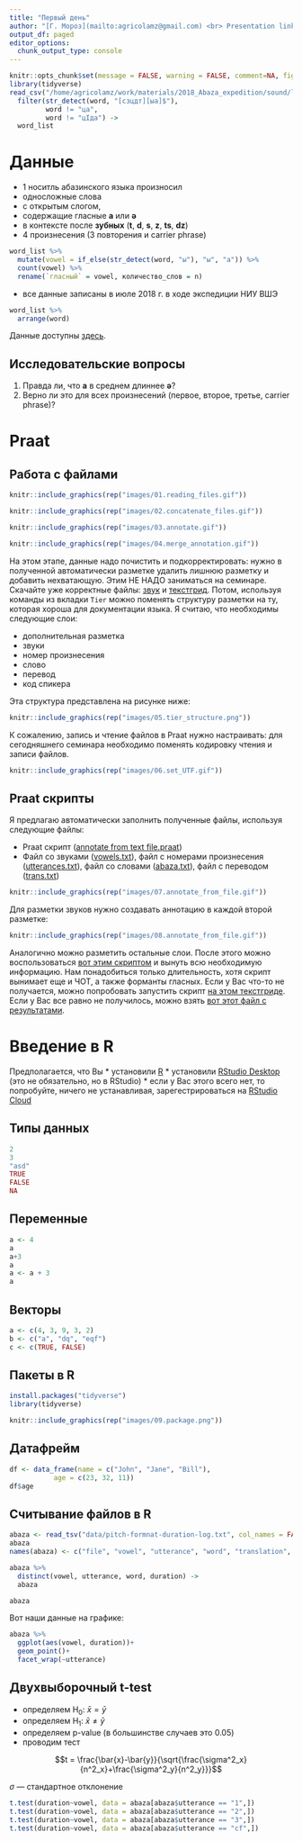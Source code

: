 ```yaml
---
title: "Первый день"
author: "[Г. Мороз](mailto:agricolamz@gmail.com) <br> Presentation link: https://tinyurl.com/yaa5v4s3"
output_df: paged
editor_options: 
  chunk_output_type: console
---
```


```r
knitr::opts_chunk$set(message = FALSE, warning = FALSE, comment=NA, fig.width=8, fig.height=3.4, echo =FALSE)
library(tidyverse)
read_csv("/home/agricolamz/work/materials/2018_Abaza_expedition/sound/list.csv") %>% 
  filter(str_detect(word, "[сзцдт][ыа]$"),
         word != "ца",
         word != "цIда") ->
  word_list
```

# Данные

* 1 носитль абазинского языка произносил 
* односложные слова 
* с открытым слогом, 
* содержащие гласные **a** или **ə** 
* в контексте после **зубных** (**t**, **d**, **s**, **z**, **ts**, **dz**)
* 4 произнесения (3 повторения и carrier phrase)
```r
word_list %>% 
  mutate(vowel = if_else(str_detect(word, "ы"), "ы", "а")) %>% 
  count(vowel) %>% 
  rename(`гласный` = vowel, количество_слов = n)
```
* все данные записаны в июле 2018 г. в ходе экспедиции НИУ ВШЭ
```r
word_list %>% 
  arrange(word)
```

Данные доступны [здесь](https://github.com/agricolamz/2018_Polefon_master_classes/blob/master/data/day_1_sound.zip?raw=true).

## Исследовательские вопросы

1. Правда ли, что **a** в среднем длиннее **ə**?
2. Верно ли это для всех произнесений (первое, второе, третье, carrier phrase)?

# Praat

## Работа с файлами

```r
knitr::include_graphics(rep("images/01.reading_files.gif"))
```

```r
knitr::include_graphics(rep("images/02.concatenate_files.gif"))
```

```r
knitr::include_graphics(rep("images/03.annotate.gif"))
```

```r
knitr::include_graphics(rep("images/04.merge_annotation.gif"))
```

На этом этапе, данные надо почистить и подкорректировать: нужно в полученной автоматически разметке удалить лишнюю разметку и добавить нехватающую. Этим НЕ НАДО заниматься на семинаре. Скачайте уже корректные файлы: [звук](https://github.com/agricolamz/2018_Polefon_master_classes/blob/master/data/2018.07_D11_dentals.wav?raw=true) и [текстгрид](https://raw.githubusercontent.com/agricolamz/2018_Polefon_master_classes/master/data/2018.07_D11_dentals.TextGrid). Потом, используя команды из вкладки `Tier` можно поменять структуру разметки на ту, которая хороша для документации языка. Я считаю, что необходимы следующие слои:

* дополнительная разметка
* звуки
* номер произнесения
* слово
* перевод
* код спикера

Эта структура представлена на рисунке ниже:

```r
knitr::include_graphics(rep("images/05.tier_structure.png"))
```

К сожалению, запись и чтение файлов в Praat нужно настраивать: для сегодняшнего семинара необходимо поменять кодировку чтения и записи файлов.

```r
knitr::include_graphics(rep("images/06.set_UTF.gif"))
```

## Praat скрипты

Я предлагаю автоматически заполнить полученные файлы, используя следующие файлы:

* Praat  скрипт ([annotate from text file.praat](https://raw.githubusercontent.com/agricolamz/annotate_from_text_file_in_praat/master/annotate%20from%20text%20file.praat))
* Файл со звуками ([vowels.txt](https://raw.githubusercontent.com/agricolamz/2018_Polefon_master_classes/master/data/vowels.txt)), файл с номерами произнесения ([utterances.txt](https://raw.githubusercontent.com/agricolamz/2018_Polefon_master_classes/master/data/utterances.txt)), файл со словами ([abaza.txt](https://raw.githubusercontent.com/agricolamz/2018_Polefon_master_classes/master/data/abaza.txt)), файл с переводом ([trans.txt](https://raw.githubusercontent.com/agricolamz/2018_Polefon_master_classes/master/data/trans.txt))

```r
knitr::include_graphics(rep("images/07.annotate_from_file.gif"))
```

Для разметки звуков нужно создавать аннотацию в каждой второй разметке:

```r
knitr::include_graphics(rep("images/08.annotate_from_file.gif"))
```

Аналогично можно разметить остальные слои. После этого можно воспользоваться [вот этим скриптом](https://raw.githubusercontent.com/agricolamz/get_pitch_formants_duration/master/get_formants_duration.praat) и вынуть всю необходимую информацию. Нам понадобиться только длительность, хотя скрипт вынимает еще и ЧОТ, а также форманты гласных. Если у Вас что-то не получается, можно попробовать запустить скрипт [на этом текстгриде](https://raw.githubusercontent.com/agricolamz/2018_Polefon_master_classes/master/data/2018.07_D11_dentals_annotated.TextGrid). Если у Вас все равно не получилось, можно взять [вот этот файл с результатами](https://raw.githubusercontent.com/agricolamz/2018_Polefon_master_classes/master/data/pitch-formnat-duration-log.txt).

# Введение в R

Предполагается, что Вы
* установили [R](https://cran.r-project.org/)
* установили [RStudio Desktop](http://www.rstudio.com/download) (это не обязательно, но в RStudio)
* если у Вас этого всего нет, то попробуйте, ничего не устанавливая, зарегестрироваться на [RStudio Cloud](https://rstudio.cloud/)

## Типы данных

```r
2
3
"asd"
TRUE
FALSE
NA
```

## Переменные

```r
a <- 4
a
a+3
a
a <- a + 3
a
```

## Векторы

```r
a <- c(4, 3, 9, 3, 2)
b <- c("a", "dq", "eqf")
c <- c(TRUE, FALSE)
```

## Пакеты в R

```r
install.packages("tidyverse")
library(tidyverse)
```

```r
knitr::include_graphics(rep("images/09.package.png"))
```

## Датафрейм

```r
df <- data_frame(name = c("John", "Jane", "Bill"),
           age = c(23, 32, 11))
df$age
```

## Считывание файлов в R
```r
abaza <- read_tsv("data/pitch-formnat-duration-log.txt", col_names = FALSE)
abaza
names(abaza) <- c("file", "vowel", "utterance", "word", "translation", "speaker", "f0", "f1",	"f2",	"f3",	"f1_b",	"f2_b",	"f3_b",	"duration",	"step_time")

abaza %>% 
  distinct(vowel, utterance, word, duration) ->
  abaza

abaza
```

Вот наши данные на графике:

```r
abaza %>% 
  ggplot(aes(vowel, duration))+
  geom_point()+
  facet_wrap(~utterance)
```

## Двухвыборочный t-test

* определяем H$_0$: $\bar{x} = \bar{y}$
* определяем H$_1$: $\bar{x} \ne \bar{y}$
* определяем p-value (в большинстве случаев это 0.05)
* проводим тест

$$t = \frac{\bar{x}-\bar{y}}{\sqrt{\frac{\sigma^2_x}{n^2_x}+\frac{\sigma^2_y}{n^2_y}}}$$

$\sigma$ --- стандартное отклонение

```r
t.test(duration~vowel, data = abaza[abaza$utterance == "1",])
t.test(duration~vowel, data = abaza[abaza$utterance == "2",])
t.test(duration~vowel, data = abaza[abaza$utterance == "3",])
t.test(duration~vowel, data = abaza[abaza$utterance == "cf",])
```

